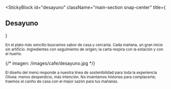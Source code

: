 
<StickyBlock
  id="desayuno"
  className="main-section snap-center"
  title={<Reveal preset="up"><h2 className="text-2xl md:text-4xl font-semibold">Desayuno</h2></Reveal>}
>
  <Sub id="sazon" preset="up">
    En el plato más sencillo buscamos sabor de casa y cercanía. Cada mañana, un gran inicio sin artificio.
  </Sub>

  <Sub id="origen" preset="left">
    Ingredientes con seguimiento de origen; la carta respira con la estación y con el huerto.
  </Sub>

  {/* imagen: /images/cafe/desayuno.jpg */}
  <ParallaxImage
    src="/images/cafe/desayuno.jpg"
    alt="Desayuno del huerto y sazón de casa"
    heightVh={46}
    speed={0.22}
  />

  <Sub id="sustentable" preset="fade">
    El diseño del menú responde a nuestra línea de sostenibilidad para toda la experiencia Olivea:
    menos desperdicio, más intención.
  </Sub>

  <Sub id="manana" preset="right">
    No inventamos historias para complacerte; traemos el cariño de casa con el mejor sazón para tus mañanas.
  </Sub>
</StickyBlock>
